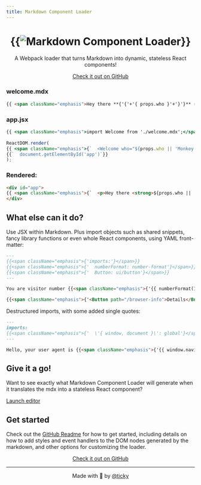 ```yaml
---
title: Markdown Component Loader
---
```

<center>
<h1>{{<img src={require('./images/logo.svg')} alt="Markdown Component Loader" />}}</h1>

A Webpack loader that turns Markdown into dynamic, stateless React components!

<a class="bubble-link github-link" href="https://github.com/ticky/markdown-component-loader">Check it out on GitHub</a>
</center>

### welcome.mdx
```markdown
{{ <span className="emphasis">Hey there **{'{'+'{ props.who }'+'}'}** ✌🏼</span> }}
```

### app.jsx
```jsx
{{ <span className="emphasis">import Welcome from './welcome.mdx';</span> }}
 
ReactDOM.render(
{{ <span className="emphasis">{`  <Welcome who="${props.who || 'Monkey Magic'}" />,`}</span>}}
{{`  document.getElementById('app')`}}
);
```

### Rendered:
```html
<div id="app">
{{ <span className="emphasis">{`  <p>Hey there <strong>${props.who || 'Monkey Magic'}</strong> ✌🏼</p>`}</span>}}
</div>
```

## What else can it do?

Use JSX within Markdown. Plus import objects such as shared snippets, fancy library functions or even whole React components, using YAML front-matter:

```markdown
---
{{<span className="emphasis">{'imports:'}</span>}}
{{<span className="emphasis">{'  numberFormat: number-format'}</span>}}
{{<span className="emphasis">{'  Button: ui/button'}</span>}}
---

You are visitor number {{<span className="emphasis">{'{{ numberFormat(1000000) }}'}</span>}}!

{{<span className="emphasis">{'<Button path="/browser-info">Details</Button>'}</span>}}
```

Destructured imports, with some added single quotes:

```markdown
---
imports:
{{<span className="emphasis">{'  \'{ window, document }\': global'}</span>}}
---

Hello, your user agent is {{<span className="emphasis">{'{{ window.navigator.userAgent }}'}</span>}}.
```

## Give it a go!

Want to see exactly what Markdown Component Loader will generate when it translates the mdx into a stateless React component?

<div class="repl-image">
  <div>
    <a class="bubble-link repl-link" href="repl.html">Launch editor</a>
  </div>
</div>

## Get started

Check out the [GitHub Readme](https://github.com/ticky/markdown-component-loader) for how to get started, including details on how to add styles and event handlers to the DOM nodes generated by the markdown, and other options for customizing the loader.

<center>
<a class="bubble-link github-link" href="https://github.com/ticky/markdown-component-loader">Check it out on GitHub</a>

---

Made with 💜 by [@ticky](https://twitter.com/ticky)
</center>
